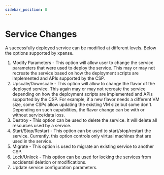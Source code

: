 ```yaml
---
sidebar_position: 8
---
```


# Service Changes

A successfully deployed service can be modified at different levels. Below the options supported by xpanse.

1. Modify Parameters - This option will allow user to change the service parameters that were used to deploy the service. This may or may not recreate the service based on how the deployment scripts are implemented and APIs supported by the CSP.
2. Upscale/Downscale - This option will allow to change the flavor of the deployed service. This again may or may not recreate the service depending on how the deployment scripts are implemented and APIs supported by the CSP.
   For example, if a new flavor needs a different VM size, some CSPs allow updating the existing VM size but some don't. Depending on such capabilities, the flavor change can be with or without service/data loss.
3. Destroy - This option can be used to delete the service. It will delete all resources used by a service.
4. Start/Stop/Restart - This option can be used to start/stop/restart the service. Currently, this option controls only virtual machines that are used in the service.
5. Migrate - This option is used to migrate an existing service to another CSP.
6. Lock/Unlock - This option can be used for locking the services from accidental deletion or modifications.
7. Update service configuration parameters.

